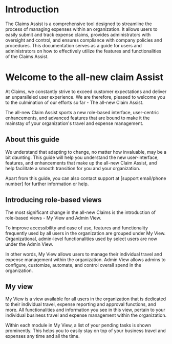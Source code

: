 # Introduction 

The Claims Assist is a comprehensive tool designed to streamline the process of 
managing expenses within an organization. It allows users to easily submit and track 
expense claims, provides administrators with oversight and control, and ensures 
compliance with company policies and procedures. This documentation serves as a 
guide for users and administrators on how to effectively utilize the features and 
functionalities of the Claims Assist.

# Welcome to the all-new claim Assist



At Claims, we constantly strive to exceed customer expectations and deliver an unparalleled user experience. We are therefore, pleased to welcome you to the culmination of our efforts so far - The all-new Claim Assist.

The all-new Claim Assist sports a new role-based interface, user-centric enhancements, and advanced features that are bound to make it the mainstay of your organization's travel and expense management.

## About this guide

We understand that adapting to change, no matter how invaluable, may be a bit daunting. This guide will help you understand the new user-interface, features, and enhancements that make up the all-new Claim Assist, and help facilitate a smooth transition for you and your organization.

Apart from this guide, you can also contact support at [support email/phone number] for further information or help.

## Introducing role-based views

The most significant change in the all-new Claims is the introduction of role-based views - My View and Admin View.

To improve accessibility and ease of use, features and functionality frequently used by all users in the organization are grouped under My View. Organizational, admin-level functionalities used by select users are now under the Admin View.

In other words, My View allows users to manage their individual travel and expense management within the organization. Admin View allows admins to configure, customize, automate, and control overall spend in the organization.

## My view

My View is a view available for all users in the organization that is dedicated to their individual travel, expense reporting and approval functions, and more. All functionalities and information you see in this view, pertain to your individual business travel and expense management within the organization.

Within each module in My View, a list of your pending tasks is shown prominently. This helps you to easily stay on top of your business travel and expenses any time and all the time.




